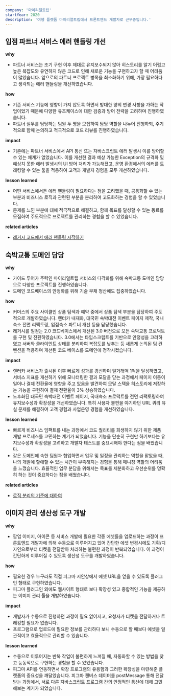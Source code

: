 ```yaml
---
company: '마이리얼트립'
startYear: 2020
description: '여행 플랫폼 마이리얼트립에서 프론트엔드 개발자로 근무중입니다.'
---
```


## 입점 파트너 서비스 에러 핸들링 개선

**why**

- 파트너 서비스는 초기 구현 이후 제대로 유지보수되지 않아 히스토리를 알기 어렵고 높은 복잡도와 유연하지 않은 코드로 인해 새로운 기능을 구현하고자 할 때 어려움이 많았습니다. 앞으로의 파트너 프로젝트 병목을 최소화하기 위해, 가장 필요하다고 생각되는 에러 핸들링을 개선하였습니다.

**how**

- 기존 서비스 기능에 영향이 가지 않도록 하면서 방대한 양의 변경 사항을 가하는 작업이었기 때문에 다양한 유즈케이스에 대한 검증과 방어 전략을 고려하며 진행하였습니다.
- 파트너 실무를 담당하는 팀원 두 명을 모집하여 담당 역할을 나누어 진행하되, 주기적으로 함께 논의하고 적극적으로 코드 리뷰를 진행하였습니다.

**impact**

- 기존에는 파트너 서비스에서 API 통신 또는 자바스크립트 에러 발생시 이를 방어할 수 있는 체계가 없었습니다. 이를 개선한 결과 예상 가능한 Exception의 규격화 및 예상치 못한 에러 발생시의 UI 방어 처리가 가능해졌고, 운영 환경에서의 에러를 트래킹할 수 있는 툴을 적용하여 고객과 개발자 경험을 모두 개선하였습니다.

**lesson learned**

- 어떤 서비스에서든 에러 핸들링이 필요하다는 점을 고려했을 때, 공통화할 수 있는 부분과 비즈니스 로직과 관련된 부분을 분리하여 고도화하는 경험을 할 수 있었습니다.
- 문제를 느낀 부분에 대해 적극적으로 해결하고, 함께 목표를 달성할 수 있는 동료를 모집하여 주도적으로 프로젝트를 관리하는 경험을 할 수 있었습니다.

**related articles**

- [레거시 코드에서 에러 핸들링 시작하기](https://danbileee.com/blog/error-handling-from-scratch)

## 숙박교통 도메인 담당

**why**

- 가이드 투어가 주력인 마이리얼트립 서비스의 다각화를 위해 숙박교통 도메인 담당으로 다양한 프로젝트를 진행하였습니다.
- 도메인 코드베이스의 안정화를 위해 기술 부채 청산에도 집중하였습니다.

**how**

- 커머스의 주요 사이클인 상품 탐색과 예약 중에서 상품 탐색 부분을 담당하여 주도적으로 개발하였습니다. 렌터카 내재화, 대국민 숙박대전 이벤트 페이지 제작, 국내 숙소 전면 리팩토링, 입점숙소 파트너 개선 등을 담당했습니다.
- 레거시를 일컫는 2.0 코드베이스에서 개선된 3.0 버전으로 모든 숙박교통 프로덕트를 구현 및 전환하였습니다. 3.0에서는 타입스크립트를 기반으로 안정성을 고려하였고 서버와 클라이언트 상태를 분리하여 복잡도를 낮추는 등 새롭게 논의된 팀 컨벤션을 적용하며 개선된 코드 베이스를 도메인에 정착시켰습니다.

**impact**

- 렌터카 서비스가 출시된 이후 빠르게 성과를 경신하며 일거래액 1억을 달성하였고, 서비스 지표를 개선하기 위해 모니터링한 결과 모달을 닫는 과정에서 페이지 이동이 일어나 결제 전환율에 영향을 주고 있음을 발견하여 모달 스택을 히스토리에 저장하는 기능을 구현하여 결제 전환율이 3% 상승하였습니다.
- 노후화된 대국민 숙박대전 이벤트 페이지, 국내숙소 프로덕트를 전면 리팩토링하여 유지보수성과 확장성을 개선하였습니다. 특히 사용자 불편을 야기하던 URL 쿼리 유실 문제를 해결하여 고객 경험과 사업운영 경험을 개선하였습니다.

**lesson learned**

- 빠르게 비즈니스 임팩트를 내는 과정에서 코드 퀄리티를 희생하지 않기 위한 제품 개발 프로세스를 고민하는 계기가 되었습니다. 기능을 단순히 구현만 하기보다는 유지보수성과 확장성을 고려하고 개발자 테스트를 중요시해야 한다는 점을 배웠습니다.
- 같은 도메인에 속한 팀원과 협업하면서 업무 및 일정을 관리하는 역할을 맡았을 때, 나의 개발에 할애할 수 있는 시간이 부족해지는 경험을 통해 매니징 역할의 어려움을 느꼈습니다. 효율적인 업무 분담을 위해서는 목표를 세분화하고 우선순위를 명확히 하는 것이 중요하다는 점을 배웠습니다.

**related articles**

- [로직 분리의 기준에 대하여](https://danbileee.com/blog/to-separate-or-not-to)

## 이미지 관리 생산성 도구 개발

**why**

- 팝업 이미지, 아이콘 등 서비스 개발에 필요한 각종 에셋들을 업로드하는 과정이 프론트엔드 개발자에 의해 수동으로 이루어지고 있어 간단한 에셋 변경시에도 기획/디자인으로부터 티켓을 전달받아 처리하는 불편한 과정이 반복되었습니다. 이 과정이 간단하게 이루어질 수 있도록 생산성 도구를 개발하였습니다.

**how**

- 필요한 경우 누구라도 직접 피그마 시안상에서 에셋 URL을 얻을 수 있도록 플러그인 형태로 구현하였습니다.
- 피그마 플러그인 외에도 웹사이트 형태로 보다 확장성 있고 종합적인 기능을 제공하는 이미지 관리 툴을 개발하였습니다.

**impact**

- 개발자가 수동으로 진행하던 과정이 필요 없어지고, 요청자가 티켓을 전달하거나 트래킹할 필요가 없습니다.
- 프로그램으로 업로드에 필요한 정보를 관리하다 보니 수동으로 할 때보다 에셋을 일관적이고 효율적으로 관리할 수 있습니다.

**lesson learned**

- 수동으로 이루어지는 반복 작업이 불편하게 느껴질 때, 자동화할 수 있는 방법을 찾고 능동적으로 구현하는 경험을 할 수 있었습니다.
- 피그마 API를 연동하면서 확장 프로그램의 유용함과 그러한 확장성을 마련해준 플랫폼의 중요성을 깨달았습니다. 피그마 캔버스 데이터를 postMessage 통해 전달받는 과정에서, 서로 다른 자바스크립트 프로그램 간의 안정적인 통신에 대해 고민해보는 계기가 되었습니다.
